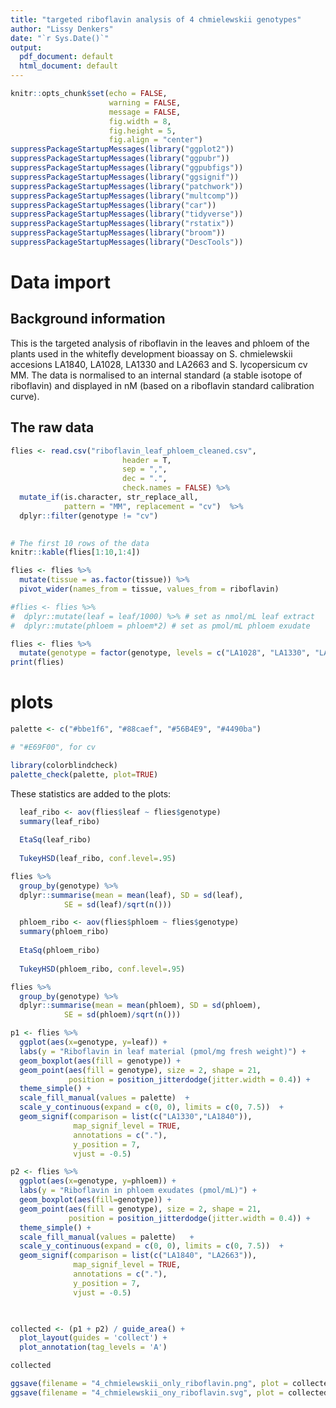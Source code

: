 ```yaml
---
title: "targeted riboflavin analysis of 4 chmielewskii genotypes"
author: "Lissy Denkers"
date: "`r Sys.Date()`"
output: 
  pdf_document: default
  html_document: default
---
```


```r
knitr::opts_chunk$set(echo = FALSE, 
                      warning = FALSE, 
                      message = FALSE, 
                      fig.width = 8, 
                      fig.height = 5, 
                      fig.align = "center")
suppressPackageStartupMessages(library("ggplot2"))
suppressPackageStartupMessages(library("ggpubr"))
suppressPackageStartupMessages(library("ggpubfigs"))
suppressPackageStartupMessages(library("ggsignif"))
suppressPackageStartupMessages(library("patchwork"))
suppressPackageStartupMessages(library("multcomp"))
suppressPackageStartupMessages(library("car"))
suppressPackageStartupMessages(library("tidyverse"))
suppressPackageStartupMessages(library("rstatix"))
suppressPackageStartupMessages(library("broom"))
suppressPackageStartupMessages(library("DescTools"))
```

# Data import 

## Background information

This is the targeted analysis of riboflavin in the leaves and phloem of the plants used in the whitefly development bioassay on S. chmielewskii accesions LA1840, LA1028, LA1330 and LA2663 and S. lycopersicum cv MM. The data is normalised to an internal standard (a stable isotope of riboflavin) and displayed in nM (based on a riboflavin standard calibration curve).

## The raw data
```r
flies <- read.csv("riboflavin_leaf_phloem_cleaned.csv", 
                         header = T, 
                         sep = ",", 
                         dec = ".", 
                         check.names = FALSE) %>%  
  mutate_if(is.character, str_replace_all, 
            pattern = "MM", replacement = "cv")  %>%
  dplyr::filter(genotype != "cv") 
  

# The first 10 rows of the data
knitr::kable(flies[1:10,1:4])
```

```r
flies <- flies %>%
  mutate(tissue = as.factor(tissue)) %>%
  pivot_wider(names_from = tissue, values_from = riboflavin) 
```

```r
#flies <- flies %>%
#  dplyr::mutate(leaf = leaf/1000) %>% # set as nmol/mL leaf extract
#  dplyr::mutate(phloem = phloem*2) # set as pmol/mL phloem exudate

```

```r
flies <- flies %>%
  mutate(genotype = factor(genotype, levels = c("LA1028", "LA1330", "LA1840", "LA2663"))) 
print(flies)
```


# plots
```r
palette <- c("#bbe1f6", "#88caef", "#56B4E9", "#4490ba")

# "#E69F00", for cv
```

```r
library(colorblindcheck)
palette_check(palette, plot=TRUE)
```

These statistics are added to the plots:
```r
  leaf_ribo <- aov(flies$leaf ~ flies$genotype)
  summary(leaf_ribo)
  
  EtaSq(leaf_ribo)
  
  TukeyHSD(leaf_ribo, conf.level=.95) 
```

```r
flies %>%
  group_by(genotype) %>%
  dplyr::summarise(mean = mean(leaf), SD = sd(leaf), 
            SE = sd(leaf)/sqrt(n()))
```


```r
  phloem_ribo <- aov(flies$phloem ~ flies$genotype)
  summary(phloem_ribo)
  
  EtaSq(phloem_ribo)
  
  TukeyHSD(phloem_ribo, conf.level=.95) 
```

```r
flies %>%
  group_by(genotype) %>%
  dplyr::summarise(mean = mean(phloem), SD = sd(phloem), 
            SE = sd(phloem)/sqrt(n()))
```


```r
p1 <- flies %>% 
  ggplot(aes(x=genotype, y=leaf)) + 
  labs(y = "Riboflavin in leaf material (pmol/mg fresh weight)") +
  geom_boxplot(aes(fill = genotype)) +   
  geom_point(aes(fill = genotype), size = 2, shape = 21,
             position = position_jitterdodge(jitter.width = 0.4)) + 
  theme_simple() + 
  scale_fill_manual(values = palette)  +  
  scale_y_continuous(expand = c(0, 0), limits = c(0, 7.5))  +
  geom_signif(comparison = list(c("LA1330","LA1840")), 
              map_signif_level = TRUE, 
              annotations = c("."),
              y_position = 7,
              vjust = -0.5)

p2 <- flies %>% 
  ggplot(aes(x=genotype, y=phloem)) + 
  labs(y = "Riboflavin in phloem exudates (pmol/mL)") +
  geom_boxplot(aes(fill=genotype)) +   
  geom_point(aes(fill = genotype), size = 2, shape = 21,
             position = position_jitterdodge(jitter.width = 0.4)) + 
  theme_simple() + 
  scale_fill_manual(values = palette)   +  
  scale_y_continuous(expand = c(0, 0), limits = c(0, 7.5))  +
  geom_signif(comparison = list(c("LA1840", "LA2663")), 
              map_signif_level = TRUE, 
              annotations = c("."),
              y_position = 7,
              vjust = -0.5)

 

collected <- (p1 + p2) / guide_area() +
  plot_layout(guides = 'collect') +
  plot_annotation(tag_levels = 'A')

collected

ggsave(filename = "4_chmielewskii_only_riboflavin.png", plot = collected, width = 10, height = 10)
ggsave(filename = "4_chmielewskii_ony_riboflavin.svg", plot = collected, width = 10, height = 10)
```

